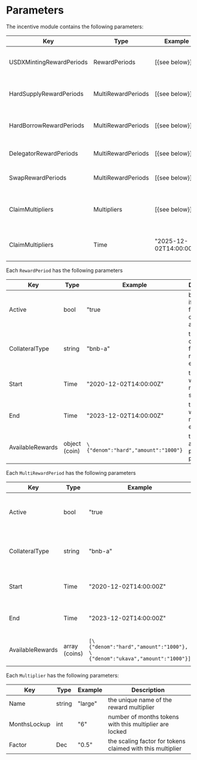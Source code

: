 

# Parameters

The incentive module contains the following parameters:

| Key                      | Type               | Example                | Description                                  |
| ------------------------ | ------------------ | ---------------------- | -------------------------------------------- |
| USDXMintingRewardPeriods | RewardPeriods      | [\{see below}]         | USDX minting reward periods                  |
| HardSupplyRewardPeriods  | MultiRewardPeriods | [\{see below}]         | Hard supply reward periods                   |
| HardBorrowRewardPeriods  | MultiRewardPeriods | [\{see below}]         | Hard borrow reward periods                   |
| DelegatorRewardPeriods   | MultiRewardPeriods | [\{see below}]         | Delegator reward periods                     |
| SwapRewardPeriods        | MultiRewardPeriods | [\{see below}]         | Swap reward periods                          |
| ClaimMultipliers         | Multipliers        | [\{see below}]         | Multipliers applied when rewards are claimed |
| ClaimMultipliers         | Time               | "2025-12-02T14:00:00Z" | Time when reward claiming ends               |

Each `RewardPeriod` has the following parameters

| Key              | Type          | Example                             | Description                                           |
| ---------------- | ------------- | ----------------------------------- | ----------------------------------------------------- |
| Active           | bool          | "true                               | boolean for if rewards for this collateral are active |
| CollateralType   | string        | "bnb-a"                             | the collateral for which rewards are eligible         |
| Start            | Time          | "2020-12-02T14:00:00Z"              | the time at which rewards start                       |
| End              | Time          | "2023-12-02T14:00:00Z"              | the time at which rewards end                         |
| AvailableRewards | object (coin) | `\{"denom":"hard","amount":"1000"}` | the rewards available per reward period               |

Each `MultiRewardPeriod` has the following parameters

| Key              | Type          | Example                                                                   | Description                                           |
| ---------------- | ------------- | ------------------------------------------------------------------------- | ----------------------------------------------------- |
| Active           | bool          | "true                                                                     | boolean for if rewards for this collateral are active |
| CollateralType   | string        | "bnb-a"                                                                   | the collateral for which rewards are eligible         |
| Start            | Time          | "2020-12-02T14:00:00Z"                                                    | the time at which rewards start                       |
| End              | Time          | "2023-12-02T14:00:00Z"                                                    | the time at which rewards end                         |
| AvailableRewards | array (coins) | `[\{"denom":"hard","amount":"1000"}, \{"denom":"ukava","amount":"1000"}]` | the rewards available per reward period               |

Each `Multiplier` has the following parameters:

| Key          | Type   | Example | Description                                                |
| ------------ | ------ | ------- | ---------------------------------------------------------- |
| Name         | string | "large" | the unique name of the reward multiplier                   |
| MonthsLockup | int    | "6"     | number of months tokens with this multiplier are locked    |
| Factor       | Dec    | "0.5"   | the scaling factor for tokens claimed with this multiplier |


